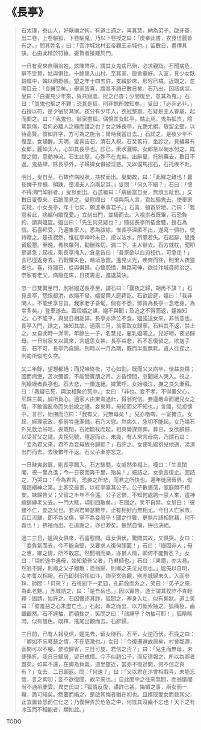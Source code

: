 # 《長亭》

> 石太璞，泰山人，好厭禳之術。有道士遇之，喜其慧，納為弟子。啟牙簽，出二卷，上卷驅狐，下卷驅鬼，乃以下卷授之曰：「虔奉此書，衣食佳麗皆有之。」問其姓名，曰：「吾汴城北村玄帝觀王赤城也。」留數日，盡傳其訣。石由此精於符籙，委贄者接踵於門。
>
> 一日有叟來自稱翁姓，炫陳幣帛，謂其女鬼病已殆，必求親詣。石聞病危，辭不受贄，姑與俱往。十餘里入山村，至其家，廊舍華好。入室，見少女臥縠幛中，婢以鉤掛帳。望之年十四五許，支綴於床，形容已槁。近臨之，忽開目云：「良醫至矣。」舉家皆喜，謂其不語已數日矣。石乃出，因詰病狀。叟曰：「白晝見少年來，與共寢處，捉之已杳；少間復至，意其為鬼。」石曰：「其鬼也驅之不難；恐其是狐，則非餘所敢知矣。」叟曰：「必非必非。」石授以符，是夕宿於其家。夜分有少年入，衣冠整肅。石疑是主人眷屬，起而問之。曰：「我鬼也。翁家盡狐。偶悅其女紅亭，姑止焉。鬼為狐祟，陰騭無傷，君何必離人之緣而護之也？女之姊長亭，光艷尤絕。敬留全壁，以待高賢。彼如許字，方可為之施治；爾時我當自去。」石諾之。是夜少年不復至，女頓醒。天明，叟喜告石，清石入視。石焚舊符，坐診之。見繡幕有女郎，麗如天人，心知其長亭也。診已，索水灑幛。女郎急以碗水付之，蹀躞之間，意動神流。石生此際，心殊不在鬼矣。出辭叟，托制藥去，數日不返。鬼益肆，除長亭外，子婦婢女俱被淫惑。又以僕馬招石，石托疾不赴。
>
> 明日，叟自至。石故作病股狀，扶杖而出。叟問故，曰：「此鰥之難也！曩夜婢子登榻，傾跌，墮湯夫人泡兩足耳。」叟問：「何久不續？」石曰：「恨不得清門如翁者。」叟默而出。石送囑曰：「病瘥當自至，無煩玉趾也。」又數日叟復來，石跛而見之。叟慰問曰：「頃與荊人言，君如驅鬼去，使舉家安枕，小女長亭，年十七矣，願遣奉事君子。」石喜，頓首於地。乃曰：「雅意若此，病軀何敢復愛。」立刻出門，並騎而去。入視祟者既畢，石恐負約，請與媼盟。媼出曰：「先生何見疑也？」隨拔長亭所插金簪，授石為信。石喜拜受，乃遍集家人，悉為祓除。惟長亭深匿不出，遂寫一佩符，使持贈之。是夜寂然，惟紅亭呻吟未已，投以法水，所患若失。石起辭，叟挽留殷懇。至晚，肴核羅列，勸酬殊切。漏二下，主人辭去。石方就枕，聞叩扉甚急；起視，則長亭掩入，倉皇告曰：「吾家欲以白刃相仇，可急走！」言已徑返身去。石戰懼失色，越垣急竄。遙見火光，疾奔而往，則里人夜獵者也。喜，待獵已，從與俱歸。心懷怨憤，無路可伸，欲往汴城尋師治之。奈家有老父，病廢在床，日夜籌思，進退莫決。
>
> 忽一日雙輿至門，則翁媼送長亭至，謂石曰：「曩夜之歸，胡再不謀？」石見長亭，怨恨都消，故隱不發。媼促兩人庭拜訖。石欲設筵，媼曰：「我非閑人，不能坐享甘旨。我家老子昏髦，倘有不悉，郎肯為長亭一念老身，為幸多矣。」登車遂去。蓋殺婿之謀，媼不與聞；及追之不得而返，媼始知之。心不能平，與叟日相詬誶。長亭亦涕泣不食。媼強送女來，非翁意也。長亭入門，詰之，始知其故。過兩三月，翁家取女歸寧。石料其不返，禁止之。女自此時一涕零。年餘生一子，名慧兒，雇乳媼哺之。兒好啼，夜必歸母。一日翁家又以輿來，言媼思女甚。長亭益悲，石不忍復留之。欲抱子去，石不可，長亭乃自歸。別時以一月為期，既而半載無耗。遣人往探之，則向所僦宅久空。
>
> 又二年餘，望想都絕；而兒啼終夜，寸心如割。既而父又病卒，倍益哀傷；因而病憊，苫次彌留，不能受賓朋之吊。方昏憒間，忽聞婦人哭入。視之，則縗絰者長亭也。石大悲，一慟遂絕。婢驚呼，女始啜泣，撫之良久漸蘇。曰：「我疑已死，與汝相聚於冥中。」女曰：「非也。妾不孝，不得嚴父心，尼歸三載，誠所負心。適家人由東海過此，得翁兇信。妾遵嚴命而絕兒女之情，不敢循亂命而失翁媳之禮。妾來時，母知而父不知也。」言間，兒投懷中。言已，始撫而泣曰：「我有父，兒無母矣！」兒亦噭啕，一室掩泣。女起，經理家政，柩前牲盛潔備，石乃大慰。然病久，急切不能起。女乃請石外兄款洽吊唁。喪既閉，石始能杖而起，相與營謀齋葬。葬已，女欲辭歸，以受背父之譴。夫挽兒號，隱忍而止。未幾，有人來言母病，乃謂石曰：「妾為君父來，君不為妾母放令歸耶？」石許之。女使乳媼抱兒他適，涕洟出門而去。去後數年不返。石父子漸亦忘之。
>
> 一日昧爽啟扉，則長亭飄入。石方駭問，女戚然坐榻上，嘆曰：「生長閨閣，視一里為遙；今一日夜而奔千里，殆矣！」細詰之，女欲言復止。固詰之，乃哭曰：「今為君言，恐妾之所悲，而君之所快也。邇年徙居晉界，僦居趙縉紳之第。主客交最善，以紅亭妻其公子。公子數逋蕩，家庭頗不相安。妹歸告父；父留之半年不令還。公子忿恨，不知何處聘一惡人來，遣神綰鎖縛老父去。一門大駭，頃刻四散矣。」石聞之，笑不自禁。女怒曰：「彼雖不仁，妾之父也。妾與君琴瑟數年，止有相好而無相尤。今日人亡家敗，百口流離，即不為父傷，寧不為妾吊乎！聞之忭舞，更無片語相慰藉，何不義也！」拂袖而出。石追謝之，亦已渺矣。悵然自悔，拚已決絕。
>
> 過二三日，媼與女俱來，石喜慰問。母女俱伏。驚問其故，又俱哭。女曰：「妾負氣而去，今不能自堅，又要求人復何顏面！」石曰：「嶽固非人；母之惠，卿之情，所不敢忘。然聞禍而樂，亦猶人情，卿何不能暫忍？」女曰：「頃於途中遇母，始知縶吾父者，乃君師也。」石曰：「果爾，亦大易。然翁不歸，則卿之父子離散；恐翁歸，則卿之夫泣兒悲也。」媼矢以自明，女亦誓以相報。石乃即刻治任如汴，詢至玄帝觀，則赤城歸未久。入而參拜，師問：「何來？」石視廚下一老狐，孔前股而系之，笑曰：「弟子之來，為此老魅。」赤城詰之，曰：「是吾岳也。」因以實告。道士謂其狡詐不肯輕釋；固請，始許之。石因備述其詐，狐聞之，塞身入灶，似有慚狀。道士笑曰：「彼羞惡之心未盡亡也。」石起，牽之而出，以刀斷索抽之。狐痛極，齒齦齦然。石不遽抽，而頓挫之，笑問之曰：「翁痛乎？勿抽可耶！」狐睛睒閃，似有慍色。既釋，搖尾出觀而去。石辭歸。
>
> 三日前，已有人報叟信，媼先去，留女待石。石至，女逆而伏。石挽之曰：「卿如不忘琴瑟之情，不在感激也。」女曰：「今復遷還故居矣，村舍鄰邇，音問可以不梗。妾欲歸省，三日可旋，君信之否？」曰：「兒生而無母，未便殤折。我日日鰥居，習已成慣。今不似趙公子，而反德報之，所以為卿者盡矣。如其不還，在卿為負義，道里雖近，當亦不復過問，何不信之與有？」女去，二日即返。問：「何速？」曰：「父以君在汴曾相戲弄，未能忘懷，言之絮叨；妾不欲復聞，故早來也。」自此閨中之往來無間，而翁婿間尚不通吊慶雲。異史氏曰：「狐情反復，譎詐已甚。悔婚之事，兩女而一轍，詭可知矣。然要而婚之，是啟其悔者猶在初也。且婿既愛女而救其父，止宜置昔怨而仁化之；乃復狎弄於危急之中，何怪其沒齒不忘也！天下之有冰玉而不相能者，類如此。」

TODO

